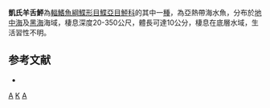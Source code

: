 {{Speciesbox 
| genus = Arnoglossus
| species = kessleri
| status = DD
| status_system = IUCN3.1
| authority = [[Schmidt|Schmidt]], 1915
}}
'''凱氏羊舌鮃'''為[[輻鰭魚綱|輻鰭魚綱]][[鰈形目|鰈形目]][[鰈亞目|鰈亞目]][[鮃科|鮃科]]的其中一[[種|種]]，為亞熱帶海水魚，分布於[[地中海|地中海]]及[[黑海|黑海]]海域，棲息深度20-350公尺，體長可達10公分，棲息在底層水域，生活習性不明。

==参考文献==
*{{FishBase_species|genus=Arnoglossus|species=kessleri|year=2014|month=4}}

{{Taxonbar}}

[[Category:IUCN红色名录数据缺乏物种|A]]
[[Category:羊舌鮃屬|K]]
[[Category:1915年描述的鱼类|A]]